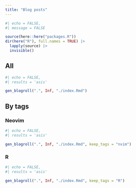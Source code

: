 ```yaml
---
title: "Blog posts"
---
```


```r
#| echo = FALSE,
#| message = FALSE

source(here::here("packages.R"))
dir(here("R"), full.names = TRUE) |>
  lapply(source) |>
  invisible()

```


## All

```r
#| echo = FALSE,
#| results = 'asis'

gen_blogroll(".", Inf, "./index.Rmd")
```

## By tags

### Neovim

```r
#| echo = FALSE,
#| results = 'asis'

gen_blogroll(".", Inf, "./index.Rmd", keep_tags = "nvim")
```

### R

```r
#| echo = FALSE,
#| results = 'asis'

gen_blogroll(".", Inf, "./index.Rmd", keep_tags = "R")
```
